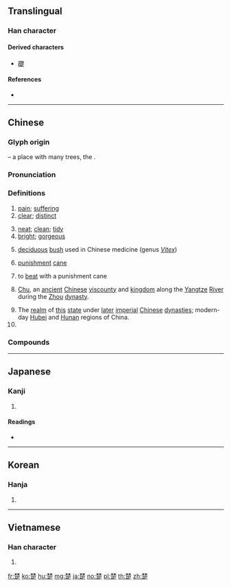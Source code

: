 {{also|椘}}
==Translingual==
{{stroke order|strokes=13}}

===Han character===
{{Han char|rn=75|rad=木|as=09|sn=13|four=44801|canj=DDNYO|ids=⿱林疋}}

====Derived characters====
* [[礎]]

====References====
* {{Han ref|kx=0539.230|dkj=15141|dj=0927.080|hdz=21244.090|uh=695A|ud=26970|bh=B7A1|bd=47009}}

----

==Chinese==
{{zh-forms}}

===Glyph origin===
{{Han etym}}
{{Han compound|林|t1=trees|疋|ls=psc|c1=s|c2=p}} – a place with many trees, the {{w|Kingdom of Chu}}.

===Pronunciation===
{{zh-pron
|m=chǔ
|c=co2
|h=pfs=chhú
|md=chū
|mn=chhó
|w=2tshu
|mc=y
|oc=y
|cat=n,a,v,pn
}}

===Definitions===
{{zh-hanzi}}

# [[pain]]; [[suffering]]
# [[clear]]; [[distinct]]
#: {{zh-x|清楚|clear}}
# [[neat]]; [[clean]]; [[tidy]]
# [[bright]]; [[gorgeous]]
#: {{zh-x|楚楚|tidy; dainty, charming}}
# {{lb|zh|TCM}} [[deciduous]] [[bush]] used in Chinese medicine (genus ''[[Vitex]]'')
# {{lb|zh|historical}} [[punishment]] [[cane]]
# {{lb|zh|historical}} to [[beat]] with a punishment cane
# {{lb|zh|historical}} [[Chu]], an [[ancient]] [[Chinese]] [[viscounty]] and [[kingdom]] along the [[Yangtze]] [[river|River]] during the [[Zhou]] [[dynasty]].
# The [[realm]] of [[this]] [[state]] under [[later]] [[imperial]] [[Chinese]] [[dynasties]]; modern-day [[Hubei]] and [[Hunan]] regions of China.
# {{surname|lang=zh}}

===Compounds===
{{zh-der|痛楚|一清二楚|三楚|不清不楚|北轅適楚|南冠楚囚|南楚|吳頭楚尾|四面楚歌|夏楚|巴楚縣|平楚|悲楚|悽楚|捶楚|晉乘楚杌|暮楚朝秦|朝秦暮楚|棰楚|楚些|楚劇|楚囚|楚囚對泣|楚囚相對|楚天|楚尾吳頭|楚弓楚得|楚懷王|楚撻|楚昭萍實|楚服|楚材晉用|楚楚|楚楚不凡|楚楚可憐|楚歌|楚毒|楚河漢界|楚漆器|楚漢|楚漢春秋|楚漢相爭|楚狂|楚絕|楚繒書|楚聲|楚腰|楚茨|楚莊問鼎|楚莊王|楚莊絕纓|楚辭|楚辱|楚霸王|楚館|楚館秦樓|榜楚|淒楚|清楚|清清楚楚|激楚|濟楚|痛楚徹骨|秦樓楚館|笞楚|箠楚|篣楚|翹楚|耶律楚材|肝膽楚越|苦楚|荊楚|萇楚|衣冠楚楚|衣冠濟楚|衣冠齊楚|衣裳楚楚|西楚霸王|詛楚文|越鳧楚乙|酸楚|鍾儀楚奏|隰有萇楚|雋楚|齊傅楚咻|齊楚}}

----

==Japanese==

===Kanji===
{{ja-kanji|grade=|rs=木09}}

# {{defn|lang=ja|sort=木09}}

====Readings====
* {{ja-readings|on=[[そ]] (so)|kun=[[いばら]] (ibara), [[しもと]] (shimoto), [[すわえ]] (suwae)}}

----

==Korean==

===Hanja===
{{ko-hanja|hangeul=초|eumhun=|rv=cho|mr=ch'o|y=cho}}

# {{defn|lang=ko|sort=木09}}

----

==Vietnamese==

===Han character===
{{vi-hantu|[[sở]], [[sỡ]]|rs=木09}}

# {{defn|lang=vi|sort=木09}}

[[fr:楚]]
[[ko:楚]]
[[hu:楚]]
[[mg:楚]]
[[ja:楚]]
[[no:楚]]
[[pl:楚]]
[[th:楚]]
[[zh:楚]]
